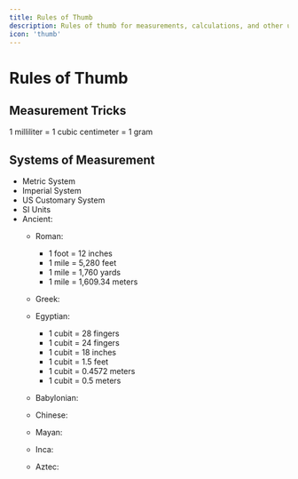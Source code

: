 ```yaml
---
title: Rules of Thumb
description: Rules of thumb for measurements, calculations, and other useful things.
icon: 'thumb'
---
```


# Rules of Thumb

## Measurement Tricks

1 milliliter = 1 cubic centimeter = 1 gram


## Systems of Measurement

- Metric System
- Imperial System
- US Customary System
- SI Units
- Ancient: 
  - Roman: 
    - 1 foot = 12 inches
    - 1 mile = 5,280 feet
    - 1 mile = 1,760 yards
    - 1 mile = 1,609.34 meters
  - Greek: 
  - Egyptian: 
    - 1 cubit = 28 fingers
    - 1 cubit = 24 fingers
    - 1 cubit = 18 inches
    - 1 cubit = 1.5 feet
    - 1 cubit = 0.4572 meters
    - 1 cubit = 0.5 meters
    
  - Babylonian: 
  - Chinese: 
  - Mayan: 
  - Inca: 
  - Aztec: 
